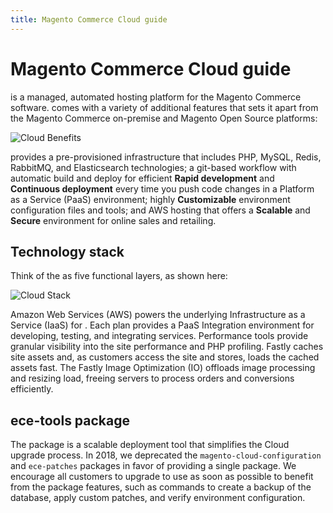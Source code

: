```yaml
---
title: Magento Commerce Cloud guide
---
```


# Magento Commerce Cloud guide

<GlobalVariable name="cloud" /> is a managed, automated hosting platform for the Magento Commerce software. <GlobalVariable name="cloud" /> comes with a variety of additional features that sets it apart from the Magento Commerce on-premise and Magento Open Source platforms:

![Cloud Benefits][]

<GlobalVariable name="cloud" /> provides a pre-provisioned infrastructure that includes PHP, MySQL, Redis, RabbitMQ, and Elasticsearch technologies; a git-based workflow with automatic build and deploy for efficient **Rapid development** and **Continuous deployment** every time you push code changes in a Platform as a Service (PaaS) environment; highly **Customizable** environment configuration files and tools; and AWS hosting that offers a **Scalable** and **Secure** environment for online sales and retailing.

## Technology stack

Think of the <GlobalVariable name="cloud" /> as five functional layers, as shown here:

![Cloud Stack][]

Amazon Web Services (AWS) powers the underlying Infrastructure as a Service (IaaS) for <GlobalVariable name='cloudTool' />. Each <GlobalVariable name="cloud"/> plan provides a PaaS Integration environment for developing, testing, and integrating services. Performance tools provide granular visibility into the site performance and PHP profiling. Fastly caches site assets and, as customers access the site and stores, loads the cached assets fast. The Fastly Image Optimization (IO) offloads image processing and resizing load, freeing servers to process orders and conversions efficiently.

## ece-tools package

The <GlobalVariable name='cloudTool' /> package is a scalable deployment tool that simplifies the Cloud upgrade process. In 2018, we deprecated the `magento-cloud-configuration` and `ece-patches` packages in favor of providing a single package. We encourage all customers to upgrade to use <GlobalVariable name='cloudTool' /> as soon as possible to benefit from the package features, such as commands to create a backup of the database, apply custom patches, and verify environment configuration.

<!-- Link definitions -->
[Cloud Benefits]: ./CloudBenefits.png
[Cloud Stack]: ./CloudStack.png

